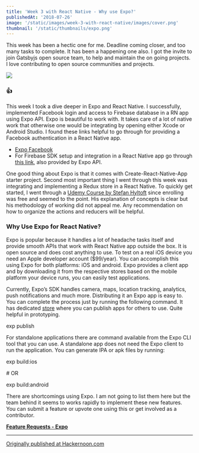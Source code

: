 ```yaml
---
title: 'Week 3 with React Native - Why use Expo?'
publishedAt: '2018-07-26'
image: '/static/images/week-3-with-react-native/images/cover.png'
thumbnail: '/static/thumbnails/expo.png'
---
```


This week has been a hectic one for me. Deadline coming closer, and too many tasks to complete. It has been a happening one also. I got the invite to join Gatsbyjs open source team, to help and maintain the on going projects. I love contributing to open source communities and projects.

![](https://cdn-images-1.medium.com/max/800/1*ElHCSzU71c5x5tJVOONErw.png)

### 👍

This week I took a dive deeper in Expo and React Native. I successfully, implemented Facebook login and access to Firebase database in a RN app using Expo API. Expo is beautiful to work with. It takes care of a lot of native work that otherwise one would be integrating by opening either Xcode or Android Studio. I found these links helpful to go through for providing a Facebook authentication in a React Native app.

- [Expo Facebook](https://docs.expo.io/versions/latest/sdk/facebook#__next)
- For Firebase SDK setup and integration in a React Native app go through [this link](https://docs.expo.io/versions/latest/guides/using-firebase#__next), also provided by Expo API.

One good thing about Expo is that it comes with Create-React-Native-App starter project. Second most important thing I went through this week was integrating and implementing a Redux store in a React Native. To quickly get started, I went through a [Udemy Course by Stefan Hyltoft](https://www.udemy.com/learn-redux-in-react-native-in-less-than-2-hours/) since enrolling was free and seemed to the point. His explanation of concepts is clear but his methodology of working did not appeal me. Any recommendation on how to organize the actions and reducers will be helpful.

### Why Use Expo for React Native?

Expo is popular because it handles a lot of headache tasks itself and provide smooth APIs that work with React Native app outside the box. It is open source and does cost anything to use. To test on a real iOS device you need an Apple developer account (\$99/year). You can accomplish this using Expo for both platforms: iOS and android. Expo provides a client app and by downloading it from the respective stores based on the mobile platform your device runs, you can easily test applications.

Currently, Expo’s SDK handles camera, maps, location tracking, analytics, push notifications and much more. Distributing it an Expo app is easy to. You can complete the process just by running the following command. It has dedicated [store](https://expo.io/) where you can publish apps for others to use. Quite helpful in prototyping.

exp publish

For standalone applications there are command available from the Expo CLI tool that you can use. A standalone app does not need the Expo client to run the application. You can generate IPA or apk files by running:

exp build:ios

\# OR

exp build:android

There are shortcomings using Expo. I am not going to list them here but the team behind it seems to works rapidly to implement these new features. You can submit a feature or upvote one using this or get involved as a contributor.

[**Feature Requests - Expo**](https://expo.canny.io/feature-requests)

---

[Originally published at Hackernoon.com](https://medium.com/hackernoon/week-3-with-react-native-107f6779a831)
